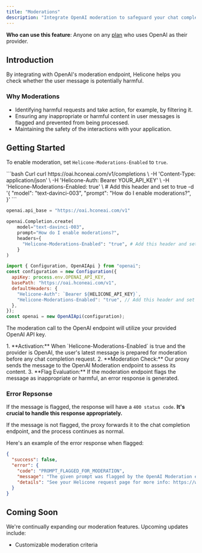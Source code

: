 ```yaml
---
title: "Moderations"
description: "Integrate OpenAI moderation to safeguard your chat completions."
---
```



<Info>**Who can use this feature**: Anyone on any [plan](https://www.helicone.ai/pricing) who uses OpenAI as their provider.</Info>


## Introduction

By integrating with OpenAI's moderation endpoint, Helicone helps you check whether the user message is potentially harmful. 


### Why Moderations

- Identifying harmful requests and take action, for example, by filtering it.
- Ensuring any inappropriate or harmful content in user messages is flagged and prevented from being processed.
- Maintaining the safety of the interactions with your application. 


## Getting Started

To enable moderation, set `Helicone-Moderations-Enabled` to `true`.

<CodeGroup>
```bash Curl
curl https://oai.hconeai.com/v1/completions \
  -H 'Content-Type: application/json' \
  -H 'Helicone-Auth: Bearer YOUR_API_KEY' \
  -H 'Helicone-Moderations-Enabled: true' \ # Add this header and set to true
  -d '{
    "model": "text-davinci-003",
    "prompt": "How do I enable moderations?",
}'
```

```python Python
openai.api_base = "https://oai.hconeai.com/v1"

openai.Completion.create(
    model="text-davinci-003",
    prompt="How do I enable moderations?",
    headers={
      "Helicone-Moderations-Enabled": "true", # Add this header and set to true
    }
)
```

```js Node
import { Configuration, OpenAIApi } from "openai";
const configuration = new Configuration({
  apiKey: process.env.OPENAI_API_KEY,
  basePath: "https://oai.hconeai.com/v1",
  defaultHeaders: {
    "Helicone-Auth": `Bearer ${HELICONE_API_KEY}`,
    "Helicone-Moderations-Enabled": "true", // Add this header and set to true
  },
});
const openai = new OpenAIApi(configuration);
```

</CodeGroup>

<Note>The moderation call to the OpenAI endpoint will utilize your provided OpenAI API key.</Note>

<Accordion title="A Deep-Dive of the Moderation Process">
  1. **Activation:** When `Helicone-Moderations-Enabled` is true and the provider is OpenAI, the user's latest message is prepared for moderation before any chat completion request.
  2. **Moderation Check:** Our proxy sends the message to the OpenAI Moderation endpoint to assess its content.
  3. **Flag Evaluation:** If the moderation endpoint flags the message as inappropriate or harmful, an error response is generated. 

</Accordion>


### Error Repsonse 

If the message is flagged, the response will have a `400 status code`. **It's crucial to handle this response appropriately.**

If the message is not flagged, the proxy forwards it to the chat completion endpoint, and the process continues as normal.

Here's an example of the error response when flagged: 
   ```json
   {
     "success": false,
     "error": {
       "code": "PROMPT_FLAGGED_FOR_MODERATION",
       "message": "The given prompt was flagged by the OpenAI Moderation endpoint.",
       "details": "See your Helicone request page for more info: https://www.helicone.ai/requests?[REQUEST_ID]"
     }
   }
   ```


## Coming Soon

We're continually expanding our moderation features. Upcoming updates include:
- Customizable moderation criteria

<QuestionsSection />
